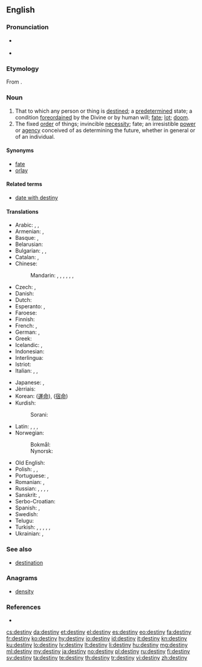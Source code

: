 {{wikipedia|destiny (disambiguation)}}
{{also|Destiny}}
==English==

{{wikipedia}}

===Pronunciation===
* {{a|UK}} {{IPA|/ˈdɛstɪni/}}
* {{audio|en-us-destiny.ogg|Audio (US)|lang=en}}

===Etymology===
From {{etyl|fro|en}} {{term|destinee|lang=fro}}.

===Noun===
{{en-noun|destinies}}

# That to which any person or thing is [[destined]]; a [[predetermined]] state; a condition [[foreordained]] by the Divine or by human will; [[fate]]; [[lot]]; [[doom]].
# The fixed [[order]] of things; invincible [[necessity]]; fate; an irresistible [[power]] or [[agency]] conceived of as determining the future, whether in general or of an individual.

====Synonyms====
* [[fate]]
* [[orlay]]

====Related terms====
* [[date with destiny]]

====Translations====
{{trans-top|predetermined condition; fate; fixed order of things}}
* Arabic: {{t|ar|قسمة|f|tr=qísma}}, {{t|ar|مصير|m|tr=maSiir}}, {{t+|ar|قدر|m|tr=qádar}}
* Armenian: {{t|hy|ճակատագիր|tr=č̣akatagir}}, {{t+|hy|բախտ|tr=baxt}}
* Basque: {{t+|eu|adur}}, {{t|eu|patu}}
* Belarusian: {{t|be|лёс|m|tr=ljos}}
* Bulgarian: {{t+|bg|съдба|f|tr=sǎdba}}, {{t+|bg|участ|f|tr=účast}}, {{t+|bg|орис|f|tr=oris}}
* Catalan: {{t+|ca|destí|m}}, {{t+|ca|planeta|f}}
* Chinese:
*: Mandarin: {{t+|cmn|命運|sc=Hani}}, {{t+|cmn|命运|tr=mìngyùn|sc=Hani}}, {{t|cmn|氣數|sc=Hani}}, {{t+|cmn|气数|tr=qìshu|sc=Hani}}, {{t+|cmn|宿命|tr=sùmìng|sc=Hani}}, {{t+|cmn|運命|sc=Hani}}, {{t+|cmn|运命|tr=yùnmìng|sc=Hani}}
* Czech: {{t+|cs|osud|m}}, {{t|cs|úděl|m}}
* Danish: {{t|da|skæbne|c}}
* Dutch: {{t+|nl|lot|n}}
* Esperanto: {{t|eo|destino}}, {{t+|eo|fato}}
* Faroese: {{t|fo|lagna|f}}
* Finnish: {{t+|fi|kohtalo}}
* French: {{t+|fr|destinée|f}}, {{t+|fr|destin|m}}
* German: {{t+|de|Schicksal|n}}, {{t+|de|Los|n}}
* Greek: {{t+|el|πεπρωμένο|n}}
* Icelandic: {{t+|is|örlög|n-p}}, {{t+|is|hlutskipti|n}}
* Indonesian: {{t+|id|takdir}}
* Interlingua: {{t|ia|destino}}
* Istriot: {{t|ist|dasteîn|m}}
* Italian: {{t+|it|destino|m}}, {{t+|it|fato|m}}, {{t+|it|fortuna|f}}
{{trans-mid}}
* Japanese: {{t|ja|運命|tr=うんめい, unmei}}, {{t|ja|宿命|tr=しゅくめい, shukumei}}
* Jèrriais: {{t|roa-jer|destinné|f}}
* Korean: {{t+|ko|운명|tr=unmyeong|sc=Hang}} ([[運命]]), {{t|ko|숙명|tr=sugmyeong|sc=Hang}} ([[宿命]])
* Kurdish:
*: Sorani: {{t|ku|چاره‌نووس}}
* Latin: {{t|la|fatum|n}}, {{t|la|fortuna|f}}, {{t|la|fata|n-p}}, {{t|la|fors|f}}
* Norwegian:
*: Bokmål: {{t+|nb|skjebne|m}}
*: Nynorsk: {{t|nn|skjebne|m}}
* Old English: {{t|ang|wyrd}}
* Polish: {{t+|pl|los|m}}, {{t+|pl|dola|f}}, {{t+|pl|przeznaczenie|n}}
* Portuguese: {{t+|pt|destino|m}}, {{t+|pt|fado}}
* Romanian: {{t+|ro|soartă|f}}, {{t+|ro|destin}}
* Russian: {{t+|ru|судьба|f|tr=sud'bá}}, {{t+|ru|доля|f|tr=dólja}}, {{t+|ru|участь|f|tr=účast'}}, {{t+|ru|рок|m|tr=rok}}, {{t+|ru|удел|m|tr=udél}}
* Sanskrit: {{t|sa|विधि|tr=vidhi|sc=Deva}}, {{t|sa|भाग्य|tr=bhāgya|sc=Deva}}
* Serbo-Croatian: {{t+|sh|sudbina|f}}
* Spanish: {{t+|es|destino|m}}, {{t+|es|azar|m}}
* Swedish: {{t+|sv|öde|n}}
* Telugu: {{t+|te|విధి|tr=vidhi|sc=Telu}}
* Turkish: {{t+|tr|kader}}, {{t+|tr|kısmet}}, {{t+|tr|yazgı}}, {{t+|tr|alın yazısı}}, {{t+|tr|baht}}, {{t+|tr|felek}}
* Ukrainian: {{t+|uk|доля|f|tr=dólja}}, {{t|uk|льос|m|tr=l'os}}
{{trans-bottom}}

===See also===
* [[destination]]

===Anagrams===
* [[density]]

===References===
* {{R:Webster 1913}}

[[cs:destiny]]
[[da:destiny]]
[[et:destiny]]
[[el:destiny]]
[[es:destiny]]
[[eo:destiny]]
[[fa:destiny]]
[[fr:destiny]]
[[ko:destiny]]
[[hy:destiny]]
[[io:destiny]]
[[id:destiny]]
[[it:destiny]]
[[kn:destiny]]
[[ku:destiny]]
[[lo:destiny]]
[[lv:destiny]]
[[lt:destiny]]
[[li:destiny]]
[[hu:destiny]]
[[mg:destiny]]
[[ml:destiny]]
[[my:destiny]]
[[ja:destiny]]
[[no:destiny]]
[[pl:destiny]]
[[ru:destiny]]
[[fi:destiny]]
[[sv:destiny]]
[[ta:destiny]]
[[te:destiny]]
[[th:destiny]]
[[tr:destiny]]
[[vi:destiny]]
[[zh:destiny]]
